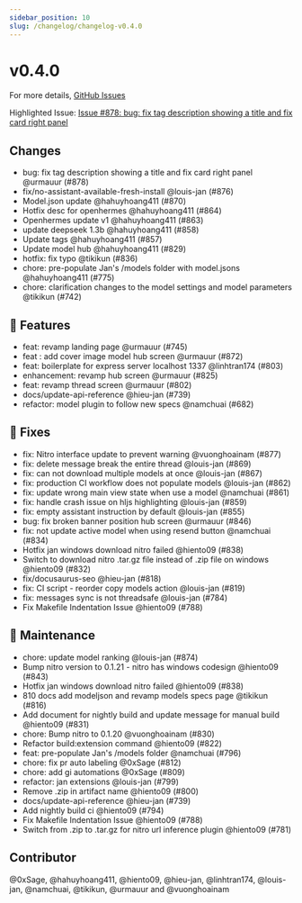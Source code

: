 ```yaml
---
sidebar_position: 10
slug: /changelog/changelog-v0.4.0
---
```

# v0.4.0

For more details, [GitHub Issues](https://github.com/janhq/jan/releases/tag/v0.4.0)

Highlighted Issue:  [Issue #878: bug: fix tag description showing a title and fix card right panel](https://github.com/janhq/jan/pull/878)

## Changes

- bug: fix tag description showing a title and fix card right panel @urmauur (#878)
- fix/no-assistant-available-fresh-install @louis-jan (#876)
- Model.json update @hahuyhoang411 (#870)
- Hotfix desc for openhermes @hahuyhoang411 (#864)
- Openhermes update v1 @hahuyhoang411 (#863)
- update deepseek 1.3b @hahuyhoang411 (#858)
- Update tags @hahuyhoang411 (#857)
- Update model hub @hahuyhoang411 (#829)
- hotfix: fix typo @tikikun (#836)
- chore: pre-populate Jan's /models folder with model.jsons @hahuyhoang411 (#775)
- chore: clarification changes to the model settings and model parameters @tikikun (#742)

## 🚀 Features

- feat: revamp landing page @urmauur (#745)
- feat : add cover image model hub screen @urmauur (#872)
- feat: boilerplate for express server localhost 1337  @linhtran174 (#803)
- enhancement: revamp hub screen @urmauur (#825)
- feat: revamp thread screen @urmauur (#802)
- docs/update-api-reference @hieu-jan (#739)
- refactor: model plugin to follow new specs @namchuai (#682)

## 🐛 Fixes

- fix: Nitro interface update to prevent warning @vuonghoainam (#877)
- fix: delete message break the entire thread @louis-jan (#869)
- fix: can not download multiple models at once @louis-jan (#867)
- fix: production CI workflow does not populate models @louis-jan (#862)
- fix: update wrong main view state when use a model @namchuai (#861)
- fix: handle crash issue on hljs highlighting @louis-jan (#859)
- fix: empty assistant instruction by default @louis-jan (#855)
- bug: fix broken banner position hub screen @urmauur (#846)
- fix: not update active model when using resend button @namchuai (#834)
- Hotfix jan windows download nitro failed @hiento09 (#838)
- Switch to download nitro .tar.gz file instead of .zip file on windows @hiento09 (#832)
- fix/docusaurus-seo @hieu-jan (#818)
- fix: CI script - reorder copy models action @louis-jan (#819)
- fix: messages sync is not threadsafe @louis-jan (#784)
- Fix Makefile Indentation Issue @hiento09 (#788)

## 🧰 Maintenance

- chore: update model ranking @louis-jan (#874)
- Bump nitro version to 0.1.21 - nitro has windows codesign @hiento09 (#843)
- Hotfix jan windows download nitro failed @hiento09 (#838)
- 810 docs add modeljson and revamp models specs page @tikikun (#816)
- Add document for nightly build and update message for manual build @hiento09 (#831)
- chore: Bump nitro to 0.1.20 @vuonghoainam (#830)
- Refactor build:extension command @hiento09 (#822)
- feat: pre-populate Jan's /models folder @namchuai (#796)
- chore: fix pr auto labeling @0xSage (#812)
- chore: add gi automations @0xSage (#809)
- refactor: jan extensions  @louis-jan (#799)
- Remove .zip in artifact name @hiento09 (#800)
- docs/update-api-reference @hieu-jan (#739)
- Add nightly build ci  @hiento09 (#794)
- Fix Makefile Indentation Issue @hiento09 (#788)
- Switch from .zip to .tar.gz for nitro url inference plugin @hiento09 (#781)

## Contributor

@0xSage, @hahuyhoang411, @hiento09, @hieu-jan, @linhtran174, @louis-jan, @namchuai, @tikikun, @urmauur and @vuonghoainam

